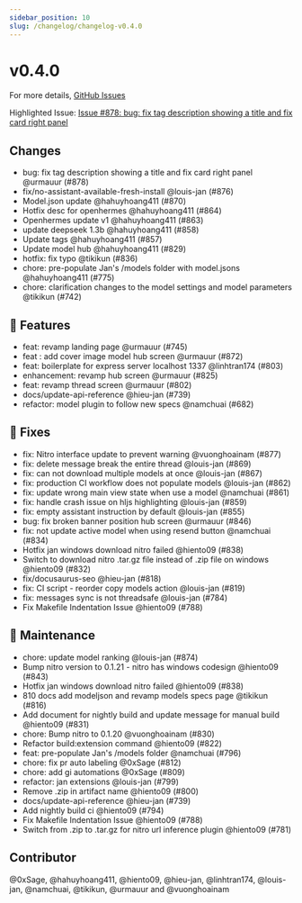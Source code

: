 ```yaml
---
sidebar_position: 10
slug: /changelog/changelog-v0.4.0
---
```

# v0.4.0

For more details, [GitHub Issues](https://github.com/janhq/jan/releases/tag/v0.4.0)

Highlighted Issue:  [Issue #878: bug: fix tag description showing a title and fix card right panel](https://github.com/janhq/jan/pull/878)

## Changes

- bug: fix tag description showing a title and fix card right panel @urmauur (#878)
- fix/no-assistant-available-fresh-install @louis-jan (#876)
- Model.json update @hahuyhoang411 (#870)
- Hotfix desc for openhermes @hahuyhoang411 (#864)
- Openhermes update v1 @hahuyhoang411 (#863)
- update deepseek 1.3b @hahuyhoang411 (#858)
- Update tags @hahuyhoang411 (#857)
- Update model hub @hahuyhoang411 (#829)
- hotfix: fix typo @tikikun (#836)
- chore: pre-populate Jan's /models folder with model.jsons @hahuyhoang411 (#775)
- chore: clarification changes to the model settings and model parameters @tikikun (#742)

## 🚀 Features

- feat: revamp landing page @urmauur (#745)
- feat : add cover image model hub screen @urmauur (#872)
- feat: boilerplate for express server localhost 1337  @linhtran174 (#803)
- enhancement: revamp hub screen @urmauur (#825)
- feat: revamp thread screen @urmauur (#802)
- docs/update-api-reference @hieu-jan (#739)
- refactor: model plugin to follow new specs @namchuai (#682)

## 🐛 Fixes

- fix: Nitro interface update to prevent warning @vuonghoainam (#877)
- fix: delete message break the entire thread @louis-jan (#869)
- fix: can not download multiple models at once @louis-jan (#867)
- fix: production CI workflow does not populate models @louis-jan (#862)
- fix: update wrong main view state when use a model @namchuai (#861)
- fix: handle crash issue on hljs highlighting @louis-jan (#859)
- fix: empty assistant instruction by default @louis-jan (#855)
- bug: fix broken banner position hub screen @urmauur (#846)
- fix: not update active model when using resend button @namchuai (#834)
- Hotfix jan windows download nitro failed @hiento09 (#838)
- Switch to download nitro .tar.gz file instead of .zip file on windows @hiento09 (#832)
- fix/docusaurus-seo @hieu-jan (#818)
- fix: CI script - reorder copy models action @louis-jan (#819)
- fix: messages sync is not threadsafe @louis-jan (#784)
- Fix Makefile Indentation Issue @hiento09 (#788)

## 🧰 Maintenance

- chore: update model ranking @louis-jan (#874)
- Bump nitro version to 0.1.21 - nitro has windows codesign @hiento09 (#843)
- Hotfix jan windows download nitro failed @hiento09 (#838)
- 810 docs add modeljson and revamp models specs page @tikikun (#816)
- Add document for nightly build and update message for manual build @hiento09 (#831)
- chore: Bump nitro to 0.1.20 @vuonghoainam (#830)
- Refactor build:extension command @hiento09 (#822)
- feat: pre-populate Jan's /models folder @namchuai (#796)
- chore: fix pr auto labeling @0xSage (#812)
- chore: add gi automations @0xSage (#809)
- refactor: jan extensions  @louis-jan (#799)
- Remove .zip in artifact name @hiento09 (#800)
- docs/update-api-reference @hieu-jan (#739)
- Add nightly build ci  @hiento09 (#794)
- Fix Makefile Indentation Issue @hiento09 (#788)
- Switch from .zip to .tar.gz for nitro url inference plugin @hiento09 (#781)

## Contributor

@0xSage, @hahuyhoang411, @hiento09, @hieu-jan, @linhtran174, @louis-jan, @namchuai, @tikikun, @urmauur and @vuonghoainam

